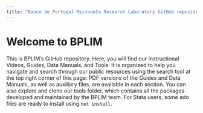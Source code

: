 ```yaml
---
title: "Banco de Portugal Microdata Research Laboratory GitHub repository"
---
```



# Welcome to BPLIM

This is BPLIM's GitHub repository. Here, you will find our Instructional Videos, Guides, Data Manuals, and Tools. It is organized to help you navigate and search through our public resources using the search tool at the top right corner of this page. PDF versions of the Guides and Data Manuals, as well as auxiliary files, are available in each section. You can also explore and clone our tools folder, which contains all the packages developed and maintained by the BPLIM team. For Stata users, some ado files are ready to install using `net install`.

